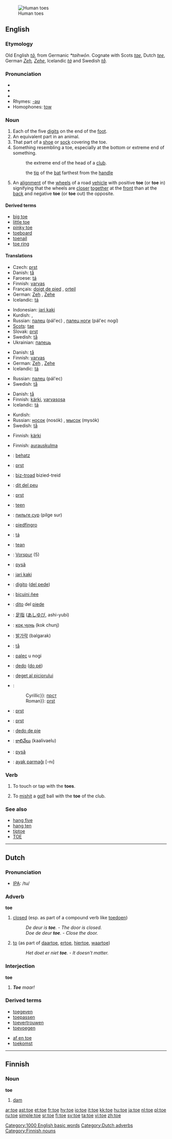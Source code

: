 [[Image:Tenen.jpg|thumb|Human toes]]
==English==
{{wikipedia}}

===Etymology===
Old English ''[[ta#Old English|tā]]'', from Germanic ''*taihwōn''.  Cognate with Scots ''[[tae]]'', Dutch ''[[tee#Dutch|tee]]'', German ''[[Zeh]], [[Zehe]]'', Icelandic ''[[tá]]'' and Swedish ''[[tå]]''.

===Pronunciation===
*{{IPA|/təʊ/}}
*{{SAMPA|/t@U/}}
*{{audio|en-us-toe.ogg|Audio (US)}}
*Rhymes: [[Rhymes:English:-əʊ|-əʊ]]
*Homophones: [[tow]]

===Noun===
{{en-noun}}

# Each of the five [[digits]] on the end of the [[foot]].
# An equivalent part in an animal.
# That part of a [[shoe]] or [[sock]] covering the toe.
# Something resembling a toe, especially at the bottom or extreme end of something.
#: {{golf}} the extreme end of the head of a [[club]].
#: {{cricket}} the [[tip]] of the [[bat]] farthest from the [[handle]]
# An [[alignment]] of the [[wheel]]s of a road [[vehicle]] with positive '''toe''' (or '''toe''' in) signifying that the wheels are [[closer]] [[together]] at the [[front]] than at the [[back]] and negative '''toe''' (or '''toe''' out) the opposite.

====Derived terms====
*[[big toe]]
*[[little toe]]
*[[pinky toe]]
*[[toeboard]]
*[[toenail]]
*[[toe ring]]

====Translations====
{{trans-top|each of the five digits on the end of the foot}}
*Czech: [[prst#Czech|prst]] {{m}}
*Danish: [[tå]] {{c}}
*Faroese: [[tá]] {{f}}
*Finnish: [[varvas]]
*Français: [[doigt de pied]] {{m}}, [[orteil]] {{m}}
*German: [[Zeh]] {{m}}, [[Zehe]] {{f}}
*Icelandic: [[tá]] {{f}}
{{trans-mid}}
*Indonesian: [[jari kaki]]
*Kurdish: {{KUchar|[[په‌نجه‌ی پێ]]}}, {{KUchar|[[په‌نجه‌ی قاچ]]}}
*Russian: [[палец]] (pál'ec) {{m}}, [[палец ноги]] (pál'ec nogí) {{m}}
*[[Scots]]: [[tae]]
*Slovak: [[prst]] {{m}}
*Swedish: [[tå]] {{c}}
*Ukrainian: [[палець]] {{m}}
{{trans-bottom}}

{{trans-top|any equivalent part in an animal}}
*Danish: [[tå]] {{c}}
*Finnish: [[varvas]]
*German: [[Zeh]] {{m}}, [[Zehe]] {{f}}
*Icelandic: [[tá]] {{f}}
{{trans-mid}}
*Russian: [[палец]] (pál'ec) {{m}}
*Swedish: [[tå]] {{c}}
{{trans-bottom}}

{{trans-top|part of a shoe or sock covering the toe}}
*Danish: [[tå]] {{c}}
*Finnish: [[kärki]], [[varvasosa]]
*Icelandic: [[tá]] {{f}}
{{trans-mid}}
*Kurdish: {{KUchar|[[په‌نجه‌]]}}
*Russian: [[носок]] (nosók) {{m}}, [[мысок]] (mysók) {{m}}
*Swedish: [[tå]] {{c}}
{{trans-bottom}}

{{trans-top|something resembling a toe, especially at the bottom or extreme end of something}}
*Finnish: [[kärki]]
{{trans-mid}}
{{trans-bottom}}

{{trans-top| alignment of the wheels of a road vehicle}}
*Finnish: [[aurauskulma]]
{{trans-mid}}
{{trans-bottom}}

{{checktrans}}
{{trans-top|Translations to be checked}}
*{{ttbc|Basque}}: [[behatz]]
*{{ttbc|Bosnian}}: [[prst#Bosnian|prst]] {{m}}
*{{ttbc|Breton}}: [[biz-troad]] {{m}} bizied-treid {{p}}
*{{ttbc|Catalan}}: [[dit del peu]] {{m}}
*{{ttbc|Croatian}}: [[prst#Croatian|prst]] {{m}}
*{{ttbc|Dutch}}: [[teen]] {{m}}
*{{ttbc|Erzya}}: [[пильге сур]] (pilge sur)
*{{ttbc|Esperanto}}: [[piedfingro]]
*{{ttbc|Faroese}}: [[tá]] {{f}}
*{{ttbc|Frisian}}: [[tean]] {{g|Frisian}}
*{{ttbc|German}}: [[Vorspur]] {{f}} (5)
*{{ttbc|Guarani}}: [[pysã]]
*{{ttbc|Indonesian}}: [[jari kaki]]
*{{ttbc|Interlingua}}: [[digito]] ([[digito del pede|del pede]])
*{{ttbc|Isthmus Zapotec}}: [[bicuini ñee]]
*{{ttbc|Italian}}: [[dito]] del [[piede]]
{{trans-mid}}
*{{ttbc|Japanese}}: [[足指]] ([[あしゆび]], ashi-yubi)
*{{ttbc|Komi}}: [[кок чунь]] (kok chunj)
*{{ttbc|Korean}}: [[발가락]] (balgarak)
*{{ttbc|Norwegian}}: [[tå]] {{c}}
*{{ttbc|Polish}}: [[palec]] u nogi {{m}}
*{{ttbc|Portuguese}}: [[dedo]] ([[dedo do pé|do pé]]) {{m}}
*{{ttbc|Romanian}}: [[deget al piciorului]] {{n}}
*{{ttbc|Serbian}}:
*:Cyrillic}}: [[прст#Serbian|прст]] {{m}}
*:Roman}}: [[prst#Serbian|prst]] {{m}}
*{{ttbc|Slovak}}: [[prst#Slovak|prst]] {{m}}
*{{ttbc|Slovene}}: [[prst#Slovenian|prst]] {{m}}
*{{ttbc|Spanish}}: [[dedo de pie]] {{m}}
*{{ttbc|Telugu}}: [[కాలివేలు]] (kaalivaelu)
*{{ttbc|Tupinambá}}: [[pysã]]
*{{ttbc|Turkish}}: [[ayak parmağı]] [-nı]
{{trans-bottom}}

===Verb===
{{en-verb}}

# To touch or tap with the '''toes'''.
# {{sports}} To [[mishit]] a [[golf]] ball with the '''toe''' of the club.

===See also===
*[[hang five]]
*[[hang ten]]
*[[tiptoe]]
*[[TOE]]

[[Category:1000 English basic words]]

----

==Dutch==

===Pronunciation===
*[[w:IPA|IPA]]: /tu/

===Adverb===
'''toe'''

# [[closed]] (esp. as part of a compound verb like [[toedoen]])
#: ''De deur is '''toe'''.'' - ''The door is closed.''
#: ''Doe de deur '''toe'''.'' - ''Close the door.''
# [[to]] (as part of [[daartoe]], [[ertoe]], [[hiertoe]], [[waartoe]])
#: ''Het doet er niet '''toe'''.'' - ''It doesn't matter.''

===Interjection===
'''toe'''

# '''''Toe''' maar!''

===Derived terms===
<!-- verbs -->
* [[toegeven]]
* [[toepassen]]
* [[toevertrouwen]]
* [[toevoegen]]
<!-- other -->
* [[af en toe]]
* [[toekomst]]

[[Category:Dutch adverbs]]

----

==Finnish==

===Noun===
'''toe'''

# [[dam]]

[[Category:Finnish nouns]]

[[ar:toe]]
[[ast:toe]]
[[et:toe]]
[[fr:toe]]
[[hy:toe]]
[[io:toe]]
[[it:toe]]
[[kk:toe]]
[[hu:toe]]
[[ja:toe]]
[[nl:toe]]
[[pl:toe]]
[[ru:toe]]
[[simple:toe]]
[[sr:toe]]
[[fi:toe]]
[[sv:toe]]
[[ta:toe]]
[[vi:toe]]
[[zh:toe]]